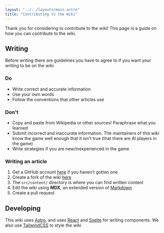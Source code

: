 ```yaml
---
layout: "../../layouts/main.astro"
title: "Contributing to the Wiki"
---
```


Thank you for considering to contribute to the wiki! This page is a guide on how you can contribute to the wiki.

<div class="flex flex-col gap-4 lg:flex-row">
  <CardLink
    title="For Writers"
    description="Guide on how to write articles for the wiki"
    url="#writing"
    image="../../../../vendor/suroi/client/public/img/game/emotes/monocle_face.svg"
  />
  <CardLink
    title="For Developers"
    description="Guide on how to contribute code to the wiki"
    url="#developing"
    image="../../../../vendor/suroi/client/public/img/game/emotes/thinking_face.svg"
  />
</div>

## Writing

Before writing there are guidelines you have to agree to if you want your writing to be on the wiki:

### Do
- Write correct and accurate information
- Use your own words
- Follow the conventions that other articles use

### Don't
- Copy and paste from Wikipedia or other sources! Paraphrase what you learned
- Submit incorrect and inaccurate information. The maintainers of this wiki know the game well enough that it isn't true (that there are AI players in the game)
- Write strategies if you are new/inexperienced in the game

<Notice
  emoteID="questioning_face"
  text="Articles are reviewed before they will be put into the wiki."
/>

### Writing an article
1. Get a GitHub account [here](https://github.com/signup) if you haven't gotten one
2. Create a fork of the wiki [here](https://github.com/HasangerGames/suroi-wiki/fork)
3. The `src/content/` directory is where you can find written content
4. Edit the wiki using **MDX**, an extended version of [Markdown](https://www.markdownguide.org/cheat-sheet/)
5. Create a pull request

## Developing

This wiki uses [Astro](https://astro.build), and uses [React](https://react.dev) and [Svelte](https://svelte.dev) for writing components. We also use [TailwindCSS](https://tailwindcss.com) to style the wiki